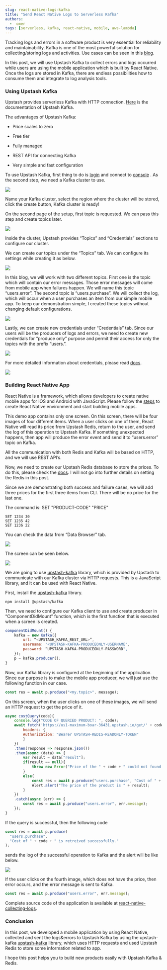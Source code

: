 ```yaml
---
slug: react-native-logs-kafka
title: "Send React Native Logs to Serverless Kafka"
authors:
  -  omer
tags: [serverless, kafka, react-native, mobile, aws-lambda]
---
```


Tracking logs and errors in a software product is very essential for reliability and maintainability. Kafka is one of the most powerful solution for collecting/storing logs and activities. Use cases can be seen in this [blog](https://blog.upstash.com/kafka-web-usescases).

In this post, we will use Upstash Kafka to collect errors and logs occurred while users are using the mobile application which is built by React Native. Once the logs are stored in Kafka, there are endless possibilities how to consume them and integrate to log analysis tools.

### **Using Upstash Kafka**

Upstash provides serverless Kafka with HTTP connection. [Here](https://docs.upstash.com/kafka) is the documentation of Upstash Kafka.

The advantages of Upstash Kafka:

- Price scales to zero

- Free tier

- Fully managed

- REST API for connecting Kafka

- Very simple and fast configuration

To use Upstash Kafka, first thing to do is [login](https://console.upstash.com/login) and connect to [console](https://console.upstash.com/kafka) . As the second step, we need a Kafka cluster to use.

![](https://raw.githubusercontent.com/upstash/kafka-examples/master/react-native-collecting-logs/Screenshots/create%20cluster.png)

Name your Kafka cluster, select the region where the cluster will be stored, click the create button, Kafka cluster is ready!

On the second page of the setup, first topic is requested. We can pass this step and create topics later.

![](https://raw.githubusercontent.com/upstash/kafka-examples/master/react-native-collecting-logs/Screenshots/cluster%20created.png)

Inside the cluster, Upstash provides “Topics” and “Credentials” sections to configure our cluster.

We can create our topics under the “Topics” tab. We can configure its settings while creating it as below.

![](https://raw.githubusercontent.com/upstash/kafka-examples/master/react-native-collecting-logs/Screenshots/create%20topic.png)

In this blog, we will work with two different topics. First one is the topic which will contain our error messages. Those error messages will come from mobile app when failures happen. We will name this topic “users.error”. The second topic is “users.purchase”. We will collect the log, which will occur when a user purchases an item from our simple mobile app. To keep our demonstration simple, I created these topics without changing default configurations.

![](https://raw.githubusercontent.com/upstash/kafka-examples/master/react-native-collecting-logs/Screenshots/my%20topics.png)

Lastly, we can create new credentials under “Credentials” tab. Since our users will be the producers of logs and errors, we need to create new credentials for “produce only” purpose and permit their access for only the topics with the prefix “users.”.

![](https://raw.githubusercontent.com/upstash/kafka-examples/master/react-native-collecting-logs/Screenshots/new%20cred.png)

For more detailed information about credentials, please read [docs](https://docs.upstash.com/kafka/credentials).

![](https://raw.githubusercontent.com/upstash/kafka-examples/master/react-native-collecting-logs/Screenshots/my%20creds.png)

### **Building React Native App**

React Native is a framework, which allows developers to create native mobile apps for IOS and Android with JavaScript. Please follow the [steps](https://reactnative.dev/docs/environment-setup) to create React Native environment and start building mobile apps.

This demo app contains only one screen. On this screen, there will be four images of four different items. When a user clicks on one of them, React Native will read its price from Upstash Redis, return to the user, and send the log of this operation to Upstash Kafka. If something unexpected happens, then app will produce the error event and send it to “users.error” topic on Kafka.

All the communication with both Redis and Kafka will be based on HTTP, and we will use REST API’s.

Now, we need to create our Upstash Redis database to store the prices. To do this, please check the [docs](https://docs.upstash.com/redis). I will not go into further details on setting the Redis in this post.

Since we are demonstrating both success and failure cases, we will add three prices for the first three items from CLI. There will be no price for the last one.

The command is: SET "PRODUCT-CODE" "PRICE"

```
SET 1234 30
SET 1235 42
SET 1236 22
```

You can check the data from “Data Browser” tab.

![](https://raw.githubusercontent.com/upstash/kafka-examples/master/react-native-collecting-logs/Screenshots/data%20browser.png)

The screen can be seen below.

![](https://raw.githubusercontent.com/upstash/kafka-examples/master/react-native-collecting-logs/Screenshots/Screenshot_1648580635.png)

We are going to use [upstash-kafka](https://github.com/upstash/upstash-kafka) library, which is provided by Upstash to communicate with our Kafka cluster via HTTP requests. This is a JavaScript library, and it can be used with React Native.

First, install the [upstash-kafka](https://github.com/upstash/upstash-kafka) library.

```
npm install @upstash/kafka
```

Then, we need to configure our Kafka client to use and create producer in “ComponentDidMount” function, which is the first function that is executed when a screen is created.

```javascript
componentDidMount() {
	kafka = new Kafka({
		url: “<UPSTASH_KAFKA_REST_URL>”,
		username: "<UPSTASH-KAFKA-PRODUCEONLY-USERNAME",
		password: “UPSTASH-KAFKA-PRODUCEONLY-PASSWORD",
	});
	p = kafka.producer();
}
```

Now, our Kafka library is configured at the beginning of the application. Since our purpose is to make the mobile app producer, we will just use the following function in our case.

```javascript
const res = await p.produce("<my.topic>", message);
```

On this screen, when the user clicks on one of these images, we will send an HTTP request to get the price of it.

```javascript
async costQuery(code){
	console.log("CODE OF QUERIED PRODUCT: ", code);
	await fetch('https://us1-maximum-boar-36431.upstash.io/get/' + code, {
		headers: {
		Authorization: "Bearer UPSTASH-REDIS-READONLY-TOKEN"
		}
	})
	.then(response => response.json())
	.then(async (data) => {
		var result = data["result"];
		if(result == null){
			throw new Error("Price of the " + code + " could not found.")
		}
		else{
			const res = await p.produce("users.purchase", "Cost of " + code + " is retreived successfully.");
			Alert.alert("The price of the product is " + result);
		}
	})
	.catch(async (err) => {
		const res = await p.produce("users.error", err.message);
	});
}
```

If the query is successful, then the following code

```javascript
const res = await p.produce(
  "users.purchase",
  "Cost of " + code + " is retreived successfully."
);
```

sends the log of the successful operation to Kafka and the alert will be like below.

![](https://raw.githubusercontent.com/upstash/kafka-examples/master/react-native-collecting-logs/Screenshots/Screenshot_1648580670.png)

If the user clicks on the fourth image, which does not have the price, then error occurs, and the error message is sent to Kafka.

```javascript
const res = await p.produce("users.error", err.message);
```

Complete source code of the application is available at [react-native-collecting-logs](https://github.com/upstash/kafka-examples/tree/master/react-native-collecting-logs).

### **Conclusion**

In this post, we developed a mobile application by using React Native, collected and sent the logs&errors to Upstash Kafka by using the upstash-kafka [upstash-kafka](https://github.com/upstash/upstash-kafka) library, which uses HTTP requests and used Upstash Redis to store some information related to app.

I hope this post helps you to build new products easily with Upstash Kafka & Redis.
